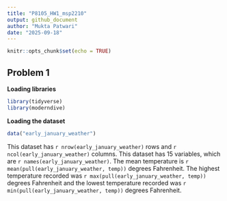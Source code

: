 ```yaml
---
title: "P8105_HW1_msp2210"
output: github_document
author: "Mukta Patwari"
date: "2025-09-18"
---
```


```r
knitr::opts_chunk$set(echo = TRUE)
```

## Problem 1

**Loading libraries**

```r
library(tidyverse)
library(moderndive)
```

**Loading the dataset**

```r
data("early_january_weather")
```

This dataset has `r nrow(early_january_weather)` rows and `r ncol(early_january_weather)` columns. This dataset has 15 variables, which are `r names(early_january_weather)`. The mean temperature is `r mean(pull(early_january_weather, temp))` degrees Fahrenheit. The highest temperature recorded was `r max(pull(early_january_weather, temp))` degrees Fahrenheit and the lowest temperature recorded was `r min(pull(early_january_weather, temp))` degrees Fahrenheit.
